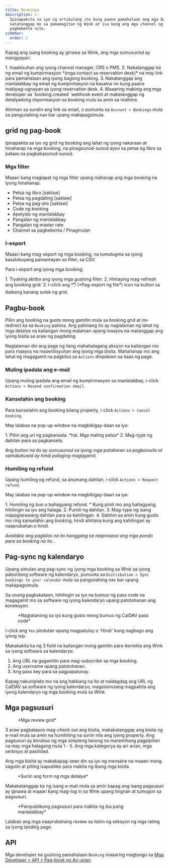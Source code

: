 ```yaml
---
title: Bookings
description: >-
  Ipinapakita sa iyo ng artikulong ito kung paano pamahalaan ang mga booking na
  natatanggap mo sa pamamagitan ng Wink at isa kung ang mga channel ng
  pagbebenta nito.
sidebar:
  order: 2
---
```


Kapag ang isang booking ay ginawa sa Wink, ang mga sumusunod ay mangyayari:

<Steps>
  1. Inaabisuhan ang iyong channel manager, CRS o PMS.
  2. Nakatanggap ka ng email ng kumpirmasyon *(mga contact sa reservation desk)* na may link para pamahalaan ang iyong bagong booking.
  3. Nakatanggap ang manlalakbay ng email ng kumpirmasyon na kasama rin kung paano makipag-ugnayan sa iyong reservation desk.
  4. Maaaring makinig ang mga developer sa `booking.created` webhook event at makatanggap ng detalyadong impormasyon sa booking mula sa amin sa realtime.
</Steps>


Alinman sa sundin ang link sa email, o pumunta sa `Account > Bookings` mula sa pangunahing nav bar upang makapagsimula.

## grid ng pag-book

Ipinapakita sa iyo ng grid ng booking ang lahat ng iyong nakaraan at hinaharap na mga booking, na pinagsunod-sunod ayon sa petsa ng libro sa pataas na pagkakasunud-sunod.

### Mga filter

Maaari kang maglapat ng mga filter upang mahanap ang mga booking na iyong hinahanap.

* Petsa ng libro \[saklaw]
* Petsa ng pagdating \[saklaw]
* Petsa ng pag-alis \[saklaw]
* Code ng booking
* Apelyido ng manlalakbay
* Pangalan ng manlalakbay
* Pangalan ng master rate
* Channel sa pagbebenta / Pinagmulan

### I-export

Maaari kang mag-export ng mga booking, na tumutugma sa iyong kasalukuyang pamantayan sa filter, sa CSV.

Para i-export ang iyong mga booking:

<Steps>
  1. Tiyaking aktibo ang iyong mga gustong filter.
  2. Hintaying mag-refresh ang booking grid.
  3. I-click ang 🗂️ (*Pag-export ng file*) icon na button sa ibabang kanang sulok ng grid.
</Steps>


## Pagbu-book

Piliin ang booking na gusto mong gamitin mula sa booking grid at ire-redirect ka sa `Booking` pahina.
Ang pahinang ito ay naglalaman ng lahat ng mga detalye na kailangan mong malaman upang maayos na matanggap ang iyong bisita sa araw ng pagdating.

Naglalaman din ang page ng ilang mahahalagang aksyon na kailangan mo para maayos na maserbisyuhan ang iyong mga bisita. Mahahanap mo ang lahat ng magagamit na pagkilos sa `Actions` dropdown sa itaas ng page.

### Muling ipadala ang e-mail

Upang muling ipadala ang email ng kumpirmasyon sa manlalakbay, i-click `Actions > Resend confirmation email`.

### Kanselahin ang booking

Para kanselahin ang booking bilang property, i-click `Actions > Cancel booking`.

May lalabas na pop-up window na magbibigay-daan sa iyo:

<Steps>
  1. Piliin ang uri ng pagkansela. *hal. Mga maling petsa*
  2. Mag-type ng dahilan para sa pagkansela.
</Steps>


*Ang button na ito ay sumusunod sa iyong mga patakaran sa pagkansela at samakatuwid ay hindi palaging magagamit.*

### Humiling ng refund

Upang humiling ng refund, sa anumang dahilan, i-click `Actions > Request refund`.

May lalabas na pop-up window na magbibigay-daan sa iyo:

<Steps>
  1. Humiling ng buo o bahagyang refund.
     * Kung pinili mo ang bahagyang, hihilingin sa iyo ang halaga.
  2. Pumili ng dahilan.
  3. Mag-type ng isang mapaglarawang dahilan para sa kahilingan.
  4. Sabihin sa amin kung gusto mo ring kanselahin ang booking, hindi alintana kung ang kahilingan ay naaprubahan o hindi.
</Steps>


*Available ang pagkilos na ito hanggang sa maproseso ang mga pondo para sa booking na ito.*.

## Pag-sync ng kalendaryo

Upang simulan ang pag-sync ng iyong mga booking sa Wink sa iyong paboritong software ng kalendaryo, pumunta sa `Distribution > Sync bookings to your calendar` mula sa pangunahing nav bar upang makapagsimula.

Sa unang pagkakataon, hihilingin sa iyo na bumuo ng pass code na magagamit mo sa software ng iyong kalendaryo upang patotohanan ang koneksyon.

<figure>
  <CloudinaryImage width="350" height="188" resize="scale" quality="best" alt="Bumuo ng pass code" src="academy/caldav-pass-code" errorImage="noimage_opaque_nyrtl0.png" />

  <figcaption>*Nagtatanong sa iyo kung gusto mong bumuo ng CalDAV pass code*</figcaption>
</figure>


I-click ang `Yes` pindutan upang magpatuloy o 'Hindi' kung nagbago ang iyong isip.

Makakakita ka ng 3 field na kailangan mong gamitin para ikonekta ang Wink sa iyong software sa kalendaryo:

1. Ang URL na gagamitin para mag-subscribe sa mga booking.
2. Ang username upang patotohanan.
3. Ang pass key para sa pagpapatunay.

Kapag nakumpleto mo na ang hakbang na ito at naidagdag ang URL ng CalDAV sa software ng iyong kalendaryo, magsisimulang magpakita ang iyong kalendaryo ng mga booking mula sa Wink.

## Mga pagsusuri

<figure>
  <CloudinaryImage width="700" height="151" resize="scale" quality="best" alt="Suriin ang grid" src="academy/reviews" errorImage="noimage_opaque_nyrtl0.png" />

  <figcaption>*Mga review grid*</figcaption>
</figure>


3 araw pagkatapos mag-check out ang bisita, makakatanggap ang bisita ng e-mail mula sa amin na humihiling na suriin nila ang iyong property.
Ang pagsusuri ay binubuo ng mga simpleng tanong na maramihang pagpipilian na may mga halagang mula 1 - 5. Ang mga kategorya ay ari-arian, mga serbisyo at pasilidad.

Ang mga bisita ay makakapag-iwan din sa iyo ng mensahe na maaari mong sagutin at piliing isapubliko para makita ng ibang mga bisita.

<figure>
  <CloudinaryImage width="700" height="421" resize="scale" quality="best" alt="Aprubahan ang pagsusuri" src="academy/review-details" errorImage="noimage_opaque_nyrtl0.png" />

  <figcaption>*Suriin ang form ng mga detalye*</figcaption>
</figure>


Makakatanggap ka ng isang e-mail mula sa amin kapag ang isang pagsusuri ay ginawa at maaari kang mag-log in sa Wink upang tingnan at tumugon sa pagsusuri.

<figure>
  <CloudinaryImage width="350" height="355" resize="scale" quality="best" alt="Pampublikong pagsusuri" src="academy/public-review" errorImage="noimage_opaque_nyrtl0.png" />

  <figcaption>*Pampublikong pagsusuri para makita ng iba pang manlalakbay*</figcaption>
</figure>


Lalabas ang mga naaprubahang review sa ilalim ng seksyon ng mga rating sa iyong landing page.

## API

Mga developer na gustong pamahalaan `Booking` maaaring magtungo sa [Mga Developer > API > Pag-book ng Ari-arian](/developers/apis/#property-booking-api).

